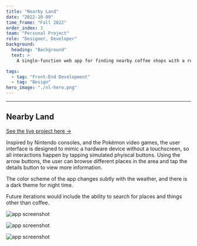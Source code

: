 ```yaml
---
title: "Nearby Land"
date: "2022-10-09"
time_frame: "Fall 2022"
order_index: 3
team: "Personal Project"
role: "Designer, Developer"
background:
  heading: "Background"
  text: >
    A single-function web app for finding nearby coffee shops with a retro-inspired interface built in collaboration with Leo Mancini.

tags:
  - tag: "Front-End Development"
  - tag: "Design"
hero_image: "./nl-hero.png"
---
```


---

<MdxLayout col="10" offset="0">

## Nearby Land

<p>
  <a href='http://coffee.nearby.land' target='_blank'>
    See the live project here &rarr;
  </a>
</p>

Inspired by Nintendo consoles, and the Pokémon video games, the user interface is designed to mimic a hardware device without a touchscreen, so all interactions happen by tapping simulated phyiscal buttons. Using the arrow buttons, the user can browse different places in the area and tap the details button to view more information.

The color scheme of the app changes subtly with the weather, and there is a dark theme for night time.

Future iterations would include the ability to search for places and things other than coffee.

</MdxLayout>

<MdxLayout col="10" offset="0">

![app screenshot](./cloudy-day.png)

</MdxLayout>

<MdxLayout col="10" offset="0">

![app screenshot](./rainy-day.png)

</MdxLayout>

<MdxLayout col="10" offset="0">

![app screenshot](./rainy-night.png)

</MdxLayout>
